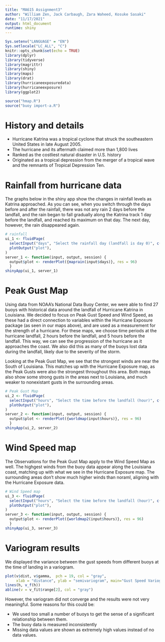 ```yaml
---
title: "MA615 Assignment3"
author: "William Zen, Jack Carbaugh, Zara Waheed, Kosuke Sasaki"
date: "11/17/2021"
output: html_document
runtime: shiny
---
```


```r
Sys.setenv("LANGUAGE" = "EN")
Sys.setlocale("LC_ALL", "C")
knitr::opts_chunk$set(echo = TRUE)
library(dplyr)
library(tidyverse)
library(magrittr)
library(shiny)
library(maps)
library(drat)
library(hurricaneexposuredata)
library(hurricaneexposure)
library(ggplot2)
```

```r
source("hmap.R")
source("buoy import-a.R")
```

# History and details

- Hurricane Katrina was a tropical cyclone that struck the southeastern United States in late August 2005. 
- The hurricane and its aftermath claimed more than 1,800 lives
- Ranked as the costliest natural disaster in U.S. history
- Originated as a tropical depression from the merger of a tropical wave and the remnants of Tropical Depression Ten.

# Rainfall from hurricane data
The graphs below in the shiny app show the changes in rainfall levels as Katrina approached. As you can see, when you switch through the days before and after the rainfall, there was not any rain 2 days before the landfall, and the rain began to fall gradually along the Katrina track 1 day before the landfall, and reached its maximum on that day. The next day, however, the rain disappeared again.

```r
# rainfall
ui_1 <- fluidPage(
  selectInput("days", "Select the rainfall day (landfall is day 0)", c(-5:5)),
  plotOutput("plot"),
)
server_1 <- function(input, output, session) {
  output$plot <- renderPlot({maprain(input$days)}, res = 96)
  }
shinyApp(ui_1, server_1)
```

# Peak Gust Map
Using data from NOAA's National Data Buoy Center, we were able to find 27 buoys with historical data around the landfall of Hurricane Katrina in Louisiana. We decided to focus on Peak Gust Speed and Wind Speed, as these had a direct connection to variables within the Hurricane Exposure package (as seen in our maps above), and are used as a measurement for the strength of a hurricane. For these maps, we choose time periods at the hurricane landfall, 2 hours before the landfall, and 5 hours before the landfall. This way, we can see the progression of the hurricane as it approaches the coast. We also did this as many of the buoys lost data during the landfall, likely due to the severity of the storm. 

Looking at the Peak Gust Map, we see that the strongest winds are near the South of Louisiana. This matches up with the Hurricane Exposure map, as the Peak Gusts were also the strongest throughout this area. Both maps also show some strong gusts in the areas next to Louisiana, and much weaker to nonexistant gusts in the surrounding areas.
```r
# Peak Gust Map
ui_2 <- fluidPage(
  selectInput("hours", "Select the time before the landfall (hour)", c(0, -2, -5)),
  plotOutput("plot"),
)
server_2 <- function(input, output, session) {
  output$plot <- renderPlot({worldmap(input$hours)}, res = 96)
  }
shinyApp(ui_2, server_2)
```

# Wind Speed map

The Observations for the Peak Gust Map apply to the Wind Speed Map as well. The highgest winds from the buoy data appear along the Louisiana coast, matching up with what we see in the Hurricane Exposure map. The surrounding areas don't show much higher winds than noraml, aligning with the Hurricane Exposure data.
```r
# Wind Speed map
ui_3 <- fluidPage(
  selectInput("hours", "Select the time before the landfall (hour)", c(0, -2, -5)),
  plotOutput("plot"),
)
server_3 <- function(input, output, session) {
  output$plot <- renderPlot({worldmap2(input$hours)}, res = 96)
  }
shinyApp(ui_3, server_3)
```


# Variogram results

We displayed the variance between the gust speeds from different buoys at the time of landing in a variogram. 

```r
plot(v$dist, v$gamma,  pch = 19, col = "gray",
     xlab = "distance", ylab = "semivariogram", main="Gust Speed Variogram")
lines(h, v_f(h))
abline(v = v_fit$range[2], col = "gray")
```


However, the variogram did not converge and the results were not very meaningful. Some reasons for this could be:

- We used too small a number of buoys to get the sense of a significant relationship between them.
- The buoy data is measured inconsistently
- Missing data values are shown as extremely high values instead of no data values.

